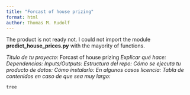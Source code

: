 ---
title: "Forcast of house prizing"
format: html
author: Thomas M. Rudolf
---

The product is not ready not. I could not import the module **predict_house_prices.py** with the mayority of functions.




*Título de tu proyecto:* Forcast of house prizing
*Explicar qué hace:* 
*Dependencias:*
*Inputs/Outputs:*
*Estructura del repo:*
*Cómo se ejecuta tu producto de datos:*
*Cómo instalarlo:*
*En algunos casos licencia:*
*Tabla de contenidos en caso de que sea muy largo:*

```{bash}
tree 
```